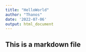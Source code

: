 ```yaml
---
title: "HelloWorld"
author: "Thanos"
date: '2022-07-06'
output: html_document
---
```


## This is a markdown file